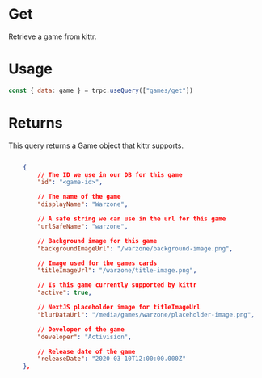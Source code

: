 # Get

Retrieve a game from kittr.

# Usage

```js
const { data: game } = trpc.useQuery(["games/get"])
```

# Returns

This query returns a Game object that kittr supports.

```json

	{
        // The ID we use in our DB for this game
		"id": "<game-id>",

        // The name of the game
		"displayName": "Warzone",

        // A safe string we can use in the url for this game
		"urlSafeName": "warzone",

        // Background image for this game
        "backgroundImageUrl": "/warzone/background-image.png",

        // Image used for the games cards
		"titleImageUrl": "/warzone/title-image.png",

        // Is this game currently supported by kittr
		"active": true,

        // NextJS placeholder image for titleImageUrl
		"blurDataUrl": "/media/games/warzone/placeholder-image.png",

        // Developer of the game
		"developer": "Activision",

        // Release date of the game
		"releaseDate": "2020-03-10T12:00:00.000Z"
	},
```
